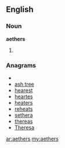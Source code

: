 ==English==

===Noun===
'''aethers'''

# {{plural of|[[aether]]}}

===Anagrams===
* {{alphagram|aeehrst}}
* [[ash tree#English|ash tree]]
* [[hearest#English|hearest]]
* [[heartes#English|heartes]]
* [[heaters#English|heaters]]
* [[reheats#English|reheats]]
* [[sethera#English|sethera]]
* [[thereas#English|thereas]]
* [[Theresa#English|Theresa]]

[[ar:aethers]]
[[my:aethers]]